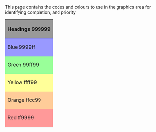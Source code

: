 This page contains the codes and colours to use in the graphics area for identifying completion, and priority

{| border=2
!style="background:#999999;" |Headings 999999
|-
!style="background:#9999ff;" |Blue 9999ff
|-
!style="background:#99ff99;" |Green 99ff99
|-
!style="background:#ffff99;" |Yellow ffff99
|-
!style="background:#ffcc99;" |Orange ffcc99
|-
!style="background:#ff9999;" |Red ff9999
|}